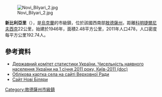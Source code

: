 {{No footnotes|time=2015-09-16T14:35:23+00:00}}
[[Image:Novi_Bilyari_2.jpg|right]]

{{coord|46|37|47|N|31|0|4|E|scale:30000|display=title}}

'''新比利亞里'''（{{lang-uk|Нові Білярі}}），是[[烏克蘭|烏克蘭]]的市級鎮，位於該國西南部[[敖德薩州|敖德薩州]]，距離[[科明捷爾尼夫西克|科明捷爾尼夫西克]]22公里，始建於1946年，面積2.48平方公里，2011年人口478，人口密度每平方公里192.74人。

==參考資料==
*[https://web.archive.org/web/20121010205321/http://stat6.stat.lviv.ua/PXWEB2007/ukr/publ/2011/chnas.zip Державний комітет статистики України. Чисельність наявного населення України на 1 січня 2011 року, Київ-2011 (doc)]
* [http://gska2.rada.gov.ua/pls/z7502/A005?rdat1=19.07.2008&rf7571=24274 Облікова картка села на сайті Верховної Ради]{{dead link|date=2017年12月 |bot=InternetArchiveBot |fix-attempted=yes }}
* [http://novi-bilyary.at.ua Сайт Нові Біляри] {{Wayback|url=http://novi-bilyary.at.ua/ |date=20181208052329 }}

{{DEFAULTSORT:Нові Білярі}}
[[Category:敖德薩州市級鎮|Category:敖德薩州市級鎮]]


{{Odessa-geo-stub}}